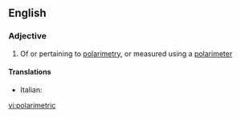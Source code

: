 ==English==

===Adjective===
{{en-adj|-}}

# {{physics}} Of or pertaining to [[polarimetry]], or measured using a [[polarimeter]]

====Translations====
{{trans-top|pertaining to polarimetry}}
* Italian: {{t-|it|polarimetrico}}
{{trans-mid}}
{{trans-bottom}}

[[vi:polarimetric]]